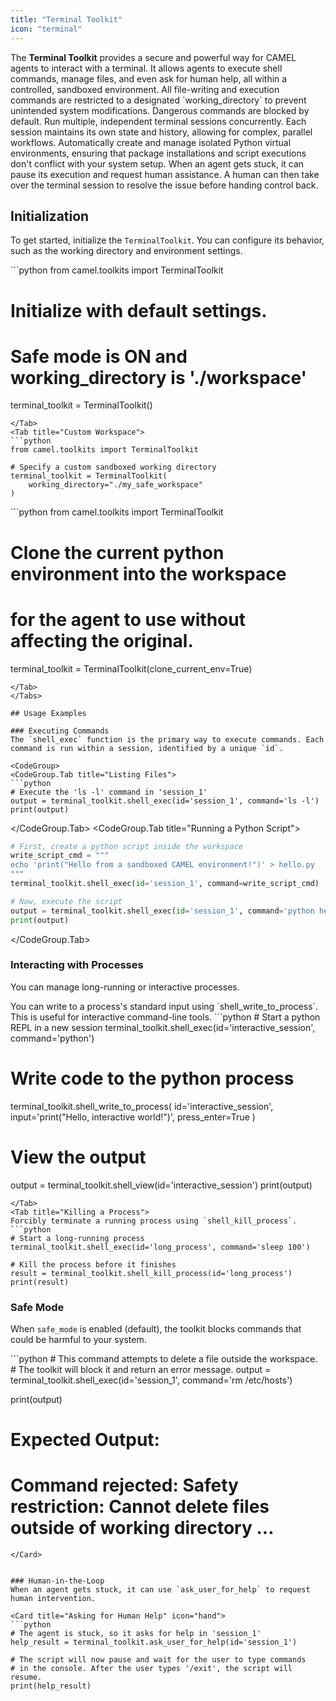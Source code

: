 ```yaml
---
title: "Terminal Toolkit"
icon: "terminal"
---
```


<Note type="info" title="What is the Terminal Toolkit?">
  The <b>Terminal Toolkit</b> provides a secure and powerful way for CAMEL agents to interact with a terminal. It allows agents to execute shell commands, manage files, and even ask for human help, all within a controlled, sandboxed environment.
</Note>

<CardGroup cols={2}>
  <Card title="Secure Sandboxed Execution" icon="lock">
    All file-writing and execution commands are restricted to a designated `working_directory` to prevent unintended system modifications. Dangerous commands are blocked by default.
  </Card>
  <Card title="Multi-Session Management" icon="window-restore">
    Run multiple, independent terminal sessions concurrently. Each session maintains its own state and history, allowing for complex, parallel workflows.
  </Card>
  <Card title="Virtual Environment Management" icon="binary">
    Automatically create and manage isolated Python virtual environments, ensuring that package installations and script executions don't conflict with your system setup.
  </Card>
  <Card title="Human-in-the-Loop" icon="hand">
    When an agent gets stuck, it can pause its execution and request human assistance. A human can then take over the terminal session to resolve the issue before handing control back.
  </Card>
</CardGroup>

## Initialization

To get started, initialize the `TerminalToolkit`. You can configure its behavior, such as the working directory and environment settings.

<Tabs>
<Tab title="Default">
```python
from camel.toolkits import TerminalToolkit

# Initialize with default settings.
# Safe mode is ON and working_directory is './workspace'
terminal_toolkit = TerminalToolkit()
```
</Tab>
<Tab title="Custom Workspace">
```python
from camel.toolkits import TerminalToolkit

# Specify a custom sandboxed working directory
terminal_toolkit = TerminalToolkit(
    working_directory="./my_safe_workspace"
)
```
</Tab>
<Tab title="Cloned Environment">
```python
from camel.toolkits import TerminalToolkit

# Clone the current python environment into the workspace
# for the agent to use without affecting the original.
terminal_toolkit = TerminalToolkit(clone_current_env=True)
```
</Tab>
</Tabs>

## Usage Examples

### Executing Commands
The `shell_exec` function is the primary way to execute commands. Each command is run within a session, identified by a unique `id`.

<CodeGroup>
<CodeGroup.Tab title="Listing Files">
```python
# Execute the 'ls -l' command in 'session_1'
output = terminal_toolkit.shell_exec(id='session_1', command='ls -l')
print(output)
```
</CodeGroup.Tab>
<CodeGroup.Tab title="Running a Python Script">
```python
# First, create a python script inside the workspace
write_script_cmd = """
echo 'print("Hello from a sandboxed CAMEL environment!")' > hello.py
"""
terminal_toolkit.shell_exec(id='session_1', command=write_script_cmd)

# Now, execute the script
output = terminal_toolkit.shell_exec(id='session_1', command='python hello.py')
print(output)
```
</CodeGroup.Tab>
</CodeGroup>

### Interacting with Processes
You can manage long-running or interactive processes.

<Tabs>
<Tab title="Writing to a Process">
You can write to a process's standard input using `shell_write_to_process`. This is useful for interactive command-line tools.
```python
# Start a python REPL in a new session
terminal_toolkit.shell_exec(id='interactive_session', command='python')

# Write code to the python process
terminal_toolkit.shell_write_to_process(
    id='interactive_session',
    input='print("Hello, interactive world!")',
    press_enter=True
)

# View the output
output = terminal_toolkit.shell_view(id='interactive_session')
print(output)
```
</Tab>
<Tab title="Killing a Process">
Forcibly terminate a running process using `shell_kill_process`.
```python
# Start a long-running process
terminal_toolkit.shell_exec(id='long_process', command='sleep 100')

# Kill the process before it finishes
result = terminal_toolkit.shell_kill_process(id='long_process')
print(result)
```
</Tab>
</Tabs>


### Safe Mode
When `safe_mode` is enabled (default), the toolkit blocks commands that could be harmful to your system.

<Card title="Example of a Blocked Command" icon="shield-halved">
```python
# This command attempts to delete a file outside the workspace.
# The toolkit will block it and return an error message.
output = terminal_toolkit.shell_exec(id='session_1', command='rm /etc/hosts')

print(output)
# Expected Output:
# Command rejected: Safety restriction: Cannot delete files outside of working directory ...
```
</Card>


### Human-in-the-Loop
When an agent gets stuck, it can use `ask_user_for_help` to request human intervention.

<Card title="Asking for Human Help" icon="hand">
```python
# The agent is stuck, so it asks for help in 'session_1'
help_result = terminal_toolkit.ask_user_for_help(id='session_1')

# The script will now pause and wait for the user to type commands
# in the console. After the user types '/exit', the script will resume.
print(help_result)
```
</Card> 